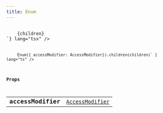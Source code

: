 ```yaml
---
title: Enum
---
```



<Tabs syncKey="component-style">
    <TabItem label="jsx">
        <Code code={`import { Enum } from "@alloy-js/core" 

<Enum accessModifier={AccessModifier}>
    {children}
</Enum>`} lang="tsx" />
</TabItem>
<TabItem label="stc">
    <Code code={`import { Enum } from "@alloy-js/core/stc" 

Enum({ accessModifier: AccessModifier}).children(children)` } lang="ts" />
</TabItem>
</Tabs>

### Props

<table>
  <tr>
    <td style="text-align: right;font-weight: bold;">accessModifier</td>
    <td>
      <Badge text="optional" variant="note" size="small" /> <code><a href="/reference/csharp/types/accessmodifier/">AccessModifier</a></code>
  
  
  
  
  </td>
  </tr>
</table>